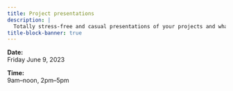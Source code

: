 ```yaml
---
title: Project presentations
description: |
  Totally stress-free and casual presentations of your projects and what you learnt
title-block-banner: true
---
```


:::{.topdef}

**Date:** \
Friday June 9, 2023

**Time:** \
9am–noon, 2pm–5pm

:::
